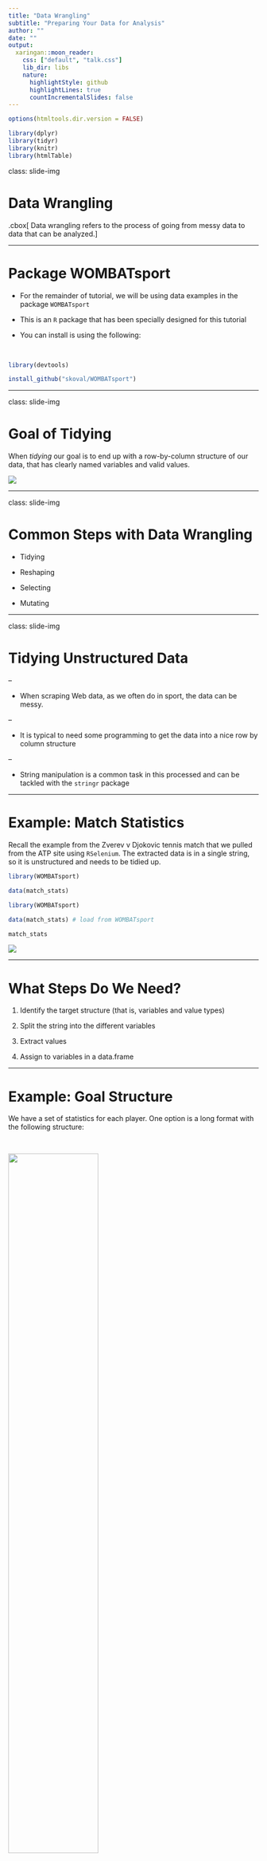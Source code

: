 ```yaml
---
title: "Data Wrangling"
subtitle: "Preparing Your Data for Analysis"
author: ""
date: ""
output:
  xaringan::moon_reader:
    css: ["default", "talk.css"]
    lib_dir: libs
    nature:
      highlightStyle: github
      highlightLines: true
      countIncrementalSlides: false
---
```



```r
options(htmltools.dir.version = FALSE)

library(dplyr)
library(tidyr)
library(knitr)
library(htmlTable)
```

class: slide-img

# Data Wrangling

.cbox[
Data wrangling refers to the process of going from messy data to data that can be analyzed.
]

---

# Package WOMBATsport

* For the remainder of tutorial, we will be using data examples in the package `WOMBATsport`

* This is an `R` package that has been specially designed for this tutorial

* You can install is using the following:

<br>

```r
library(devtools)

install_github("skoval/WOMBATsport")
````


---


class: slide-img

# Goal of Tidying 

When _tidying_ our goal is to end up with a row-by-column structure of our data, that has clearly named variables and valid values. 

![](tidy_goal.jpeg)


---

class: slide-img

# Common Steps with Data Wrangling

- Tidying

- Reshaping

- Selecting

- Mutating

---

class: slide-img

# Tidying Unstructured Data 

--

- When scraping Web data, as we often do in sport, the data can be messy.

--

- It is typical to need some programming to get the data into a nice row by column structure

--

- String manipulation is a common task in this processed and can be tackled with the `stringr` package

---

# Example: Match Statistics

Recall the example from the Zverev v Djokovic tennis match that we pulled from the ATP site using `RSelenium`. The extracted data is in a single string, so it is unstructured and needs to be tidied up.

```r
library(WOMBATsport)

data(match_stats)
```

```r
library(WOMBATsport)

data(match_stats) # load from WOMBATsport

match_stats
```


![](match_stats.png)

---

# What Steps Do We Need?

1. Identify the target structure (that is, variables and value types)

2. Split the string into the different variables

3. Extract values

4. Assign to variables in a data.frame

---

# Example: Goal Structure

We have a set of statistics for each player. One option is a long format with the following structure:


<br>

<div align="center">
<img src="match_stats_table.png" width=60%>
</div>


---

# Example: Splitting

```r
library(stringr) # Load stingr

str_split(match_stats, "\n") # Split on return characters
```

---

# Group Data by Pattern

- Now that we have isolated some of the main elements of our data as a vector, we want to group data by type. 

- We can use pattern-matching to separate strings by their pattern

- Several useful `stringr` packages for pattern matching include:

--

<br>

```r
str_detect(x, pattern) # Test each element for presence of pattern

str_subset(x, pattern) # Subset x by where pattern is found

str_extract(x, pattern) # Extracts first occurrence of pattern
```

---

# Regular Expressions

- By default, the `pattern` is assumed to be a _regular expression_.

- A *regular expression* describes a pattern in a string and is very powerful for pattern-finding. 

- Find more about `regex` in R [here](https://stat.ethz.ch/R-manual/R-devel/library/base/html/regex.html)


<div align="center">
<img src="reg_exp.png" width=60%>
</div>


---

# Example: Using RegEx to Sort Data

Looking at our example, we can separate the stats by using a pattern that finds elements with at least one lower-case letter

```r
split <- str_split(match_stats, "\n")[[1]] # Save split vector

pattern <- "[a-z]"

stats <- str_subset(split, pattern) # Subset players and stat names
```

---

# Example: Using RegEx to Sort Data

We use exclusion to get all the other values

```r
values <- split[
	!str_detect(split, pattern) &
	!str_detect(split, "[A-Z]")
 ] # Get values
```

---

# Example: Structuring Data Frame

We notice that some stats have just counts while others have percentages and ratios. We can deal with this by flagging counts and expanding the data frame based on the condition of being a count or percentage stat.

```r
counts <- stats %in% c("Aces", 
		"Double Faults", 
		"Service Games Played", 
		"Return Games Played")

data.frame(
	stat = rep(stats, ifelse(counts, 2, 4)),
	values = values
)
```

---

# Example: String Substitution

We will need to do some more tidying of the strings to get our `value` column into numeric values. String replace will be a big help. Here are some examples of removing percentage signs and parentheses using `str_replace`.

```r
# We use 'all' to replace all instances
# The escapes \\ make sure () are treated as fixed
str_replace_all(values,"[\\(%\\)]", "")
```


---


# Tidying Structured Data

Sometimes we get data in a row by column format but there are still problems with data values. Some common issues with sports data are:

- Untidy strings
- Incorrect class
- Missing values
- Hidden missing values
- Bad labelling
- Transforming dates
- Alternative names/Misspelling

---

# Manipulating Structured Data

* Many of the tools we need when working with data in `data.frames` come from the `dplyr` package. 

* `dplyr` provides a grammar for data manipulation

* Install with the following command:

<br>

```r
library(devtools)

install_github("hadley/dplyr") # Install dev version
```

---

# Tools of `dplyr`

This is an overview of `dplyr` tools. We will apply these throughout the remainder of the tutorial.

```r
data <- data.frame(
  "Tool" = c("select", "filter", "mutate", "summarise", "group_by", "%>%"),
  "Description" = c(
    "Column subsetting",
    "Row subsetting",
    "Transform or create variables",
    "Summarise variables (i.e., many values to one)",
    "Apply tools by grouping variables",
    "Pipe operator for chaining multiple commands"
  )
)


htmlTable(data, 
          rnames = F, 
          col.rgroup = c("none", "#F7F7F7"),
          align = c("ll"),
          css.cell = "padding-left: 5%; padding-right:0%; padding-top: 2%;padding-bottom: 2%;"
          )
```


---

# Reshaping Structured Data

* Sometimes we need to do more than change individual columns and rows

* When we want to _reshape_ the structure of our data we can use `tidyr`

* The `tidyr` package provides a grammar for data reshaping

<br>

```r
library(devtools)

install_github("hadley/tidyr") # Install dev version
```

---

# Tools of `tidyr`

This is an overview of `tidyr` tools. Like `dplyr`, we will illustrate these `tidyr` tools as we go through the tutorial. 

```r
data <- data.frame(
  "Tool" = c("gather", "spread", "separate"),
  "Description" = c(
    "Takes multiple columns, and gathers them into key-value pairs. Goes from wide to long format.",
    "Takes key-value pair and spreads them in to multiple columns. This goes from long to wide format.",
    "Breaks up a single column into multiple."
  )
)

htmlTable(data, 
          rnames = F, 
          col.rgroup = c("none", "#F7F7F7"),
          align = c("ll"),
          css.cell = "padding-left: 5%; padding-right: 0%;padding-top: 2%;padding-bottom: 2%;"
          )
```


---

# Getting Started

- The first step to diagnosing the messy issues, is to inspect each variable in the dataset. 

- I recommend separating characters and numeric.

- Sort and look at unique values for character type 

- Use summary on each numeric type

---

# Example: ATP 2016 Data

The following dataset comes directly from [www.tennis-data.co.uk](http://www.tennis-data.co.uk/)


```r
library(WOMBATsport)

data(atp_2016_odds) # load atp_odds

classes <- apply(atp_odds, 2, class) # Obtain the variable classes

classes
```

<br>

*Note:* All character classes should make you suspect some need for class conversion

---

# Example: Inspect Character Variables

The `ask` function of `gtools` is useful for inspecting variables one at a time. 

```r
library(gtools) # For ask function

# Inspection loop
for(name in names(classes)){
	print(sort(unique(atp_odds[,name])))
	ask()
}
```

---

# Type Conversion

- Based on our inspection, several type conversions would improve our data. 

- One is to convert `Best.of` from character to numeric. 

- The second is to make `Round` a factor. 

---

# Conversion: Character to Numeric

- The `Best.of` takes either `3` or `5`, which we can convert directly using `as.numeric`.

- To `mutate` or change/create a variable we will use the `dplyr` package.

```r
library(dplyr) # dplyr for data manipulation

atp_odds <- atp_odds %>%
  dplyr::mutate(
    Best.of = as.numeric(Best.of)
  )
```

<br>

*Note:* `%>%` is a piping operator

---

# Conversion: Factor

For `Round`, we want to make a ordered factor, which will allow us to use `Round` as a numeric when needed without losing it's descriptive labels.

```r
# Define round order
rounds <- c("Round Robin", "1st Round", 
            "2nd Round", "3rd Round", "4th Round", 
            "Quarterfinals", "Semifinals", "The Final") 


atp_odds <- atp_odds %>%
  dplyr::mutate(
    Round = factor(Round,
		levels = rounds,
		order = T
))
```


---

# Non-ASCII Characters


- Another issue our inspection revealed were non-[ASCII](https://en.wikipedia.org/wiki/ASCII) characters in the `Tournament` variable.

- We could identify this issue because of Hexadecimal characters like `\x99` and `\xd5` in the variable.


- Having these characters not only makes the characters unreadable, it also prevents us from using some string manipulation functions like `grep`.

---

# Handling Non-ASCII

We can use the `iconv` function to force the variable into ASCII and remove any non-ASCII by using the `sub` argument.

```r
atp_odds <- atp_odds %>%
  dplyr::mutate(
    Tournament =  iconv(Tournament, "latin1", "ASCII", sub = "")
  )
```


---

# Date Conversion

* Since we often will want to perform calculations with dates, we should convert them to a `Date` object. This is easy to do using the `lubridate` package.

* `lubridate` has conversion functions that are named according to the format of our input. 

```r
data <- data.frame(
  "Function" = c("dmy", "mdy", "ymd"),
  "Example" = c("3/2/99", "12302017", "1981-10-21")
)

htmlTable(data, 
          rnames = F, 
          col.rgroup = c("#fff", "#eeeeee"),
          css.cell = "width:80%;text-align:center;")
```

<br>

*Note* that the delimiter is generally unimportant.

---

# Question

Look at `Date` in the `atp_odds` dataset. What is the appropriate conversion function for these dates?

--

*Answer:* `dmy`

---


# Date Conversion

Here we convert the `Date` and use the `month` and `year` functions to create variables for `Month` and `Year`.

```r
library(lubridate) # Load lubridate

atp_odds <- atp_odds %>%
    dplyr::mutate(
      Date =  dmy(Date), # Conversion
      Year = year(Date), # Numeric year
      Month = month(Date)
    )
```

---

# Cleaning Names

- One of the most troublesome issues with sports data are inconsistent naming of players. This is a problem when you need to assign performance measures to the same individual, based on their name.


- Some of the "inconsistencies" you have to be prepared for are:

  - Misspellings
  - Differences in punctuation
  - Middle names
  - Multiple surnames
  - Abbreviations

---

# Approximate `grep`

The `agrep` function performs approximate matching, and is a _very_ useful function for cleaning up names in sports data. It looks at the distance between the input `x` and a `pattern`, using the Levenshtein edit distance.

```r
agrep(pattern, x, max.distance = 0.1, costs = NULL, ...) 
```

<br>

Most of the arguments are like the usual `grep` except for two: `max.distance` and `costs`.

`max.distance`: Numeric for the maximal distance

`costs`: Numeric cost for the Levenshtein edit distance

---


# Example `agrep`

Here we look for possible inconsistencies in the `Winner` variable using `agrep`.

```r
players <- sort(unique(atp_odds$Winner)) # Get unique players

approx <- lapply(players, agrep, fixed = T, x = players) 
# Compare each player against all others

players[sapply(approx, length) > 1] 
# Look for cases with multiple matches
```

---

# Reshape

In addition to transforming individual variables, we often will want to reshape our data from wide to long or long to wide formats.

![](wide_long.jpg)

---

# Going from Wide to Long

To go from wide to long format, we can use the `tidyr` `gather` function. Here is an example.

```r
library(tidyr) # load tidyr for reshaping

data %>%
  gather("name", "value", x1, x2, x3)
```

--

<br>

In the above, we stack the variables `x1`, `x2` and `x3`, creating a categorical variable `name` with the variable names and the column `value` with all of the grouped values.

---

# Going from Long to Wide

To go from long to wide format, we can use the `tidyr` `spread` function. Here is an example.

```r
data %>%
  spread(key = name, value)
```

--

<br>

In this example we undo with long format by providing the set of new columns to create with the variable supplied to `key`. 

The values that will be inserted into those columns is indicated with the `value` variable.

---

# Example: Reshaping

Create a long version of the `atp_odds` data that stacks the `Winner` and `Loser` as the variable `player`.

```r
atp_odds_long <- atp_odds %>%
  gather("Result", "Player", Winner, Loser)

head(atp_odds_long[,c("Date", "Result", "Player")])
```

---

# Practice: 2016 ATP Matches

Practice what we've learned by looking at the `atp_matches` data set that includes results and service stats for ATP 2016 matches.

1. Inspect each variable and note any peculiarities

2. Create a date object for the tournament date

3. Create a long format by stacking winners and losers

4. Search for any inconsistencies with the naming of players


---

# Solution: Variable Inspection

```r
data(atp_2016) # dataset from WOMBATsport
```


```r
data(atp_2016) # dataset from WOMBATsport

classes <- apply(atp_matches, 2, class)

for(name in names(classes)){
	print(sort(unique(atp_matches[,name])))
	ask()
}
```

---

# Solution: Peculiarities

1. There are character variables (minutes, draw_size, w_1stWon to l_svpt) that need to be converted to numeric

2. `tourney_name`, `surface`, `round`, `winner_name` and `loser_name` each have blank values

3. Some of `minutes` and stats have a value of 0

---

# Solution: Date Conversion

```r
atp_matches <- atp_matches %>%
	dplyr::mutate(
		tourney_date = ymd(tourney_date)
	)

atp_matches$tourney_date[1:10]
```

---

# Solution: Reshaping

```r
atp_matches_long <- atp_matches %>%
  gather("result", "player", winner_name, loser_name)

head(atp_matches_long[,c("tourney_date", "result", "player")])
```

---

# Solution: Check for Naming Inconsistencies


```r
players <- sort(unique(atp_matches_long$player))
players <- players[players != ""] # Remove empty cases

approx <- lapply(players, agrep, fixed = T, x = players)

players[sapply(approx, length) > 1]
```

---

# Resources

- [dplyr](https://cran.rstudio.com/web/packages/dplyr/vignettes/introduction.html)

- [tidyr](https://blog.rstudio.org/2014/07/22/introducing-tidyr/)

- [lubridate](https://www.r-statistics.com/2012/03/do-more-with-dates-and-times-in-r-with-lubridate-1-1-0/)

- [agrep](http://astrostatistics.psu.edu/su07/R/html/base/html/agrep.html)

- [regex]([here](https://stat.ethz.ch/R-manual/R-devel/library/base/html/regex.html)

